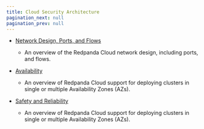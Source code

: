 ```yaml
---
title: Cloud Security Architecture
pagination_next: null
pagination_prev: null
---
```


<head>
    <meta name="title" content="Redpanda Cloud Security Architecture  | Redpanda Docs"/>
    <meta name="description" content="Redpanda Cloud security adheres to the most stringent compliance rules and requirements."/>
</head>

- [Network Design, Ports, and Flows](../security/cloud-security-architecture/cloud-security-network)

    - An overview of the Redpanda Cloud network design, including ports, and flows.

- [Availability](../security/cloud-security-architecture/cloud-availability)

    - An overview of Redpanda Cloud support for deploying clusters in single or multiple Availability Zones (AZs).

- [Safety and Reliability](../security/cloud-security-architecture/cloud-safety-reliability)

    - An overview of Redpanda Cloud support for deploying clusters in single or multiple Availability Zones (AZs).
